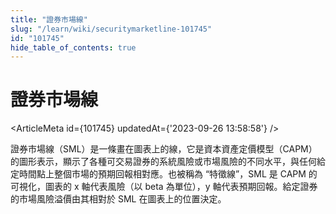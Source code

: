 ```yaml
---
title: "證券市場線"
slug: "/learn/wiki/securitymarketline-101745"
id: "101745"
hide_table_of_contents: true
---
```



# 證券市場線

<ArticleMeta id={101745} updatedAt={'2023-09-26 13:58:58'} />
<div className='border-solid border-b border-t-0 my-4 border-[var(--ifm-color-gray-300)]' />

證券市場線（SML）是一條畫在圖表上的線，它是資本資產定價模型（CAPM）的圖形表示，顯示了各種可交易證券的系統風險或市場風險的不同水平，與任何給定時間點上整個市場的預期回報相對應。也被稱為 “特徵線”，SML 是 CAPM 的可視化，圖表的 x 軸代表風險（以 beta 為單位），y 軸代表預期回報。給定證券的市場風險溢價由其相對於 SML 在圖表上的位置決定。
